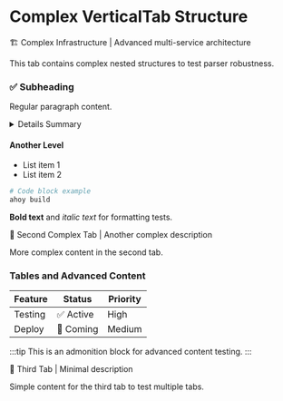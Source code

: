 
# Complex VerticalTab Structure

<VerticalTabs>

<VerticalTab>🏗️ Complex Infrastructure | Advanced multi-service architecture</VerticalTab>
<VerticalTabPanel>

This tab contains complex nested structures to test parser robustness.

### ✅ Subheading
Regular paragraph content.

<details>
<summary>Details Summary</summary>
Details content with nested structures.
</details>

#### Another Level
- List item 1
- List item 2

```bash
# Code block example
ahoy build
```

**Bold text** and *italic text* for formatting tests.

</VerticalTabPanel>

<VerticalTab>🎯 Second Complex Tab | Another complex description</VerticalTab>
<VerticalTabPanel>

More complex content in the second tab.

### Tables and Advanced Content

| Feature | Status | Priority |
|---------|---------|----------|
| Testing | ✅ Active | High |
| Deploy | 🚧 Coming | Medium |

:::tip
This is an admonition block for advanced content testing.
:::

</VerticalTabPanel>

<VerticalTab>🚀 Third Tab | Minimal description</VerticalTab>
<VerticalTabPanel>

Simple content for the third tab to test multiple tabs.

</VerticalTabPanel>

</VerticalTabs>